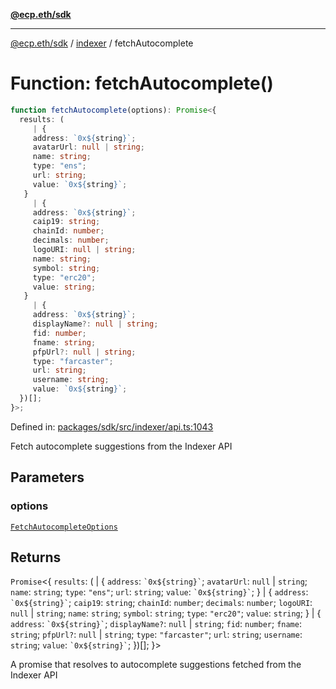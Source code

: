 [**@ecp.eth/sdk**](../../index.mdx)

***

[@ecp.eth/sdk](/sdk-reference/index.mdx) / [indexer](/sdk-reference/indexer/index.mdx) / fetchAutocomplete

# Function: fetchAutocomplete()

```ts
function fetchAutocomplete(options): Promise<{
  results: (
     | {
     address: `0x${string}`;
     avatarUrl: null | string;
     name: string;
     type: "ens";
     url: string;
     value: `0x${string}`;
   }
     | {
     address: `0x${string}`;
     caip19: string;
     chainId: number;
     decimals: number;
     logoURI: null | string;
     name: string;
     symbol: string;
     type: "erc20";
     value: string;
   }
     | {
     address: `0x${string}`;
     displayName?: null | string;
     fid: number;
     fname: string;
     pfpUrl?: null | string;
     type: "farcaster";
     url: string;
     username: string;
     value: `0x${string}`;
  })[];
}>;
```

Defined in: [packages/sdk/src/indexer/api.ts:1043](https://github.com/ecp-eth/comments-monorepo/blob/main/packages/sdk/src/indexer/api.ts#L1043)

Fetch autocomplete suggestions from the Indexer API

## Parameters

### options

[`FetchAutocompleteOptions`](/sdk-reference/indexer/type-aliases/FetchAutocompleteOptions.mdx)

## Returns

`Promise`\<\{
  `results`: (
     \| \{
     `address`: `` `0x${string}` ``;
     `avatarUrl`: `null` \| `string`;
     `name`: `string`;
     `type`: `"ens"`;
     `url`: `string`;
     `value`: `` `0x${string}` ``;
   \}
     \| \{
     `address`: `` `0x${string}` ``;
     `caip19`: `string`;
     `chainId`: `number`;
     `decimals`: `number`;
     `logoURI`: `null` \| `string`;
     `name`: `string`;
     `symbol`: `string`;
     `type`: `"erc20"`;
     `value`: `string`;
   \}
     \| \{
     `address`: `` `0x${string}` ``;
     `displayName?`: `null` \| `string`;
     `fid`: `number`;
     `fname`: `string`;
     `pfpUrl?`: `null` \| `string`;
     `type`: `"farcaster"`;
     `url`: `string`;
     `username`: `string`;
     `value`: `` `0x${string}` ``;
  \})[];
\}\>

A promise that resolves to autocomplete suggestions fetched from the Indexer API
